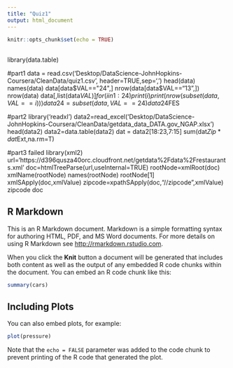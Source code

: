```yaml
---
title: "Quiz1"
output: html_document
---
```


```r
knitr::opts_chunk$set(echo = TRUE)
```

## 
library(data.table)

#part1
data = read.csv('Desktop/DataScience-JohnHopkins-Coursera/CleanData/quiz1.csv', header=TRUE,sep=',')
head(data)
names(data)
data[data$VAL=="24",]
nrow(data[data$VAL=="13",])
nrow(data)
data[,list(data$VAL)]
for (i in 1:24)
{print(i)
  print(nrow(subset(data,VAL==i)))}
data24=subset(data,VAL==24)
data24$FES

#part2
library('readxl')
data2=read_excel('Desktop/DataScience-JohnHopkins-Coursera/CleanData/getdata_data_DATA.gov_NGAP.xlsx')
head(data2)
data2=data.table(data2)
dat = data2[18:23,7:15]
sum(dat$Zip*dat$Ext,na.rm=T)

#part3 failed
library(xml2)
url='https://d396qusza40orc.cloudfront.net/getdata%2Fdata%2Frestaurants.xml'
doc=htmlTreeParse(url,useInternal=TRUE)
rootNode=xmlRoot(doc)
xmlName(rootNode)
names(rootNode)
rootNode[1]
xmlSApply(doc,xmlValue)
zipcode=xpathSApply(doc,"//zipcode",xmlValue)
zipcode
doc


## R Markdown

This is an R Markdown document. Markdown is a simple formatting syntax for authoring HTML, PDF, and MS Word documents. For more details on using R Markdown see <http://rmarkdown.rstudio.com>.

When you click the **Knit** button a document will be generated that includes both content as well as the output of any embedded R code chunks within the document. You can embed an R code chunk like this:

```r
summary(cars)
```

## Including Plots

You can also embed plots, for example:

```r
plot(pressure)
```

Note that the `echo = FALSE` parameter was added to the code chunk to prevent printing of the R code that generated the plot.
